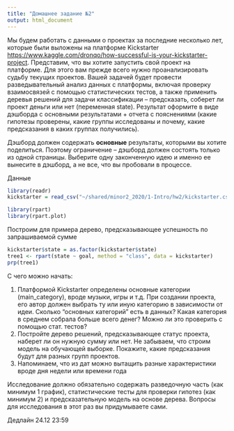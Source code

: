 ```yaml
---
title: "Домашнее задание №2"
output: html_document
---
```


Мы будем работать с данными о проектах за последние несколько лет, которые были выложены на платформе Kickstarter <https://www.kaggle.com/dronqo/how-successful-is-your-kickstarter-project>. Представим, что вы хотите запустить свой проект на платформе. Для этого вам прежде всего нужно проанализировать судьбу текущих проектов. Вашей задачей будет провести разведывательный анализ данных с платформы, включая проверку взаимосвязей с помощью статистических тестов, а также применить деревья решений для задачи классификации -- предсказать, соберет ли проект деньги или нет (переменная state). Результат оформите в виде дэшборда с основными результатами + отчета с пояснениями (какие гипотезы проверены, какие группы исследованы и почему, какие предсказания в каких группах получились).

Дэшборд должен содержать **основные** результаты, которыми вы хотите поделиться. Поэтому ограничение -- дэшборд должен состоять только из одной страницы. Выберите одну законченную идею и именно ее вынесите в дэшборд, а не все, что вы пробовали в процессе.

Данные

```r
library(readr)
kickstarter = read_csv("~/shared/minor2_2020/1-Intro/hw2/kickstarter.csv")

library(rpart)
library(rpart.plot)
```

Построим для примера дерево, предсказывающее успешность по запрашиваемой сумме

```r
kickstarter$state = as.factor(kickstarter$state)
tree1 <- rpart(state ~ goal, method = "class", data = kickstarter)
prp(tree1)
```
С чего можно начать:

1) Платформой Kickstarter определены основные категории (main_category), вроде музыки, игры и т.д. При создании проекта, его автор должен выбрать ту или иную категорию в зависимости от идеи. Сколько "основных категорий" есть в данных? Какая категория в среднем собрала больше всего денег? Можно ли это проверить с помощью стат. тестов?
2) Постройте дерево решений, предсказывающее статус проекта, наберет ли он нужную сумму или нет. Не забываем, что строим модель на обучающей выборке. Покажите, какие предсказания будут для разных групп проектов. 
3) Напоминаем, что из дат можно вытащить разные характеристики вроде дня недели или времени года

Исследование должно обязательно содержать разведочную часть (как минимум 1 график), статистические тесты для проверки гипотез (как минимум 2) и предсказательную модель на основе дерева. Вопросы для исследования в этот раз вы придумываете сами.

Дедлайн 24.12 23:59

